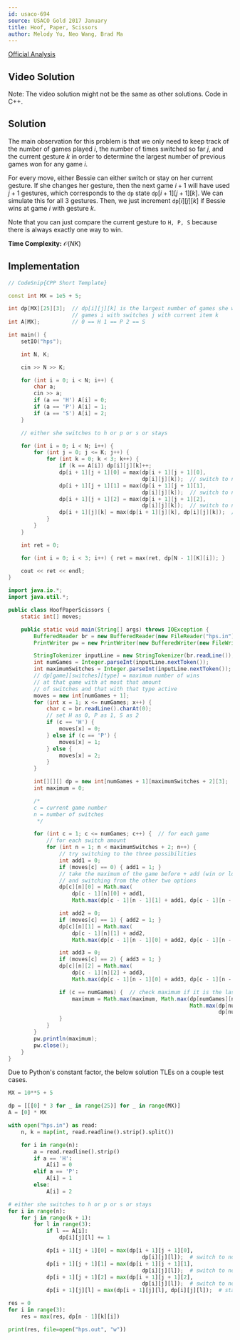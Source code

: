 ```yaml
---
id: usaco-694
source: USACO Gold 2017 January
title: Hoof, Paper, Scissors
author: Melody Yu, Neo Wang, Brad Ma
---
```


[Official Analysis](http://www.usaco.org/current/data/sol_hps_gold_jan17.html)

## Video Solution

Note: The video solution might not be the same as other solutions. Code in C++.
<YouTube id="YvPGN6ZPKCc" />

## Solution

The main observation for this problem is that we only need to keep track of the
number of games played $i$, the number of times switched so far $j$, and the
current gesture $k$ in order to determine the largest number of previous games
won for any game $i$.

For every move, either Bessie can either switch or stay on her current gesture.
If she changes her gesture, then the next game $i+1$ will have used $j+1$
gestures, which corresponds to the $\texttt{dp}$ state
$\texttt{dp}[i+1][j+1][k]$. We can simulate this for all 3 gestures. Then, we
just increment $\texttt{dp}[i][j][k]$ if Bessie wins at game $i$ with gesture
$k$.

Note that you can just compare the current gesture to `H, P, S` because there is
always exactly one way to win.

**Time Complexity:** $\mathcal{O}(NK)$

<LanguageSection>

<CPPSection>

## Implementation

```cpp
// CodeSnip{CPP Short Template}

const int MX = 1e5 + 5;

int dp[MX][25][3];  // dp[i][j][k] is the largest number of games she wins at
                    // games i with switches j with current item k
int A[MX];          // 0 == H 1 == P 2 == S

int main() {
	setIO("hps");

	int N, K;

	cin >> N >> K;

	for (int i = 0; i < N; i++) {
		char a;
		cin >> a;
		if (a == 'H') A[i] = 0;
		if (a == 'P') A[i] = 1;
		if (a == 'S') A[i] = 2;
	}

	// either she switches to h or p or s or stays

	for (int i = 0; i < N; i++) {
		for (int j = 0; j <= K; j++) {
			for (int k = 0; k < 3; k++) {
				if (k == A[i]) dp[i][j][k]++;
				dp[i + 1][j + 1][0] = max(dp[i + 1][j + 1][0],
				                          dp[i][j][k]);  // switch to not item
				dp[i + 1][j + 1][1] = max(dp[i + 1][j + 1][1],
				                          dp[i][j][k]);  // switch to not item
				dp[i + 1][j + 1][2] = max(dp[i + 1][j + 1][2],
				                          dp[i][j][k]);  // switch to not item
				dp[i + 1][j][k] = max(dp[i + 1][j][k], dp[i][j][k]);  // stay
			}
		}
	}

	int ret = 0;

	for (int i = 0; i < 3; i++) { ret = max(ret, dp[N - 1][K][i]); }

	cout << ret << endl;
}
```

</CPPSection>

<JavaSection>

```java
import java.io.*;
import java.util.*;

public class HoofPaperScissors {
	static int[] moves;

	public static void main(String[] args) throws IOException {
		BufferedReader br = new BufferedReader(new FileReader("hps.in"));
		PrintWriter pw = new PrintWriter(new BufferedWriter(new FileWriter("hps.out")));

		StringTokenizer inputLine = new StringTokenizer(br.readLine());
		int numGames = Integer.parseInt(inputLine.nextToken());
		int maximumSwitches = Integer.parseInt(inputLine.nextToken());
		// dp[game][switches][type] = maximum number of wins
		// at that game with at most that amount
		// of switches and that with that type active
		moves = new int[numGames + 1];
		for (int x = 1; x <= numGames; x++) {
			char c = br.readLine().charAt(0);
			// set H as 0, P as 1, S as 2
			if (c == 'H') {
				moves[x] = 0;
			} else if (c == 'P') {
				moves[x] = 1;
			} else {
				moves[x] = 2;
			}
		}

		int[][][] dp = new int[numGames + 1][maximumSwitches + 2][3];
		int maximum = 0;

		/*
		c = current game number
		n = number of switches
		 */

		for (int c = 1; c <= numGames; c++) {  // for each game
			// for each switch amount
			for (int n = 1; n < maximumSwitches + 2; n++) {
				// try switching to the three possibilities
				int add1 = 0;
				if (moves[c] == 0) { add1 = 1; }
				// take the maximum of the game before + add (win or lose)
				// and switching from the other two options
				dp[c][n][0] = Math.max(
				    dp[c - 1][n][0] + add1,
				    Math.max(dp[c - 1][n - 1][1] + add1, dp[c - 1][n - 1][2] + add1));

				int add2 = 0;
				if (moves[c] == 1) { add2 = 1; }
				dp[c][n][1] = Math.max(
				    dp[c - 1][n][1] + add2,
				    Math.max(dp[c - 1][n - 1][0] + add2, dp[c - 1][n - 1][2] + add2));

				int add3 = 0;
				if (moves[c] == 2) { add3 = 1; }
				dp[c][n][2] = Math.max(
				    dp[c - 1][n][2] + add3,
				    Math.max(dp[c - 1][n - 1][0] + add3, dp[c - 1][n - 1][1] + add3));

				if (c == numGames) {  // check maximum if it is the last row
					maximum = Math.max(maximum, Math.max(dp[numGames][n][0],
					                                     Math.max(dp[numGames][n][1],
					                                              dp[numGames][n][2])));
				}
			}
		}
		pw.println(maximum);
		pw.close();
	}
}
```
</JavaSection>
<PySection>

<Warning>

Due to Python's constant factor, the below solution TLEs on a couple test cases.

</Warning>

```py
MX = 10**5 + 5

dp = [[[0] * 3 for _ in range(25)] for _ in range(MX)]
A = [0] * MX

with open("hps.in") as read:
    n, k = map(int, read.readline().strip().split())

    for i in range(n):
        a = read.readline().strip()
        if a == 'H':
            A[i] = 0
        elif a == 'P':
            A[i] = 1
        else:
            A[i] = 2

# either she switches to h or p or s or stays
for i in range(n):
    for j in range(k + 1):
        for l in range(3):
            if l == A[i]:
                dp[i][j][l] += 1

            dp[i + 1][j + 1][0] = max(dp[i + 1][j + 1][0],
				                          dp[i][j][l]);  # switch to not item
            dp[i + 1][j + 1][1] = max(dp[i + 1][j + 1][1],
				                          dp[i][j][l]);  # switch to not item
            dp[i + 1][j + 1][2] = max(dp[i + 1][j + 1][2],
				                          dp[i][j][l]);  # switch to not item
            dp[i + 1][j][l] = max(dp[i + 1][j][l], dp[i][j][l]);  # stay

res = 0
for i in range(3):
    res = max(res, dp[n - 1][k][i])

print(res, file=open("hps.out", "w"))
```

</PySection>
</LanguageSection>
